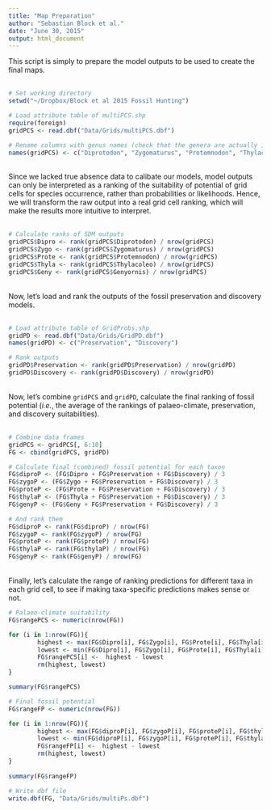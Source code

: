 ```yaml
---
title: "Map Preparation"
author: "Sebastian Block et al."
date: "June 30, 2015"
output: html_document
---
```


This script is simply to prepare the model outputs to be used to create the final maps. <br><br>

```r
# Set working directory
setwd("~/Dropbox/Block et al 2015 Fossil Hunting") 

# Load attribute table of multiPCS.shp
require(foreign)
gridPCS <- read.dbf("Data/Grids/multiPCS.dbf")

# Rename columns with genus names (check that the genera are actually in this order)
names(gridPCS) <- c("Diprotodon", "Zygomaturus", "Protemnodon", "Thylacoleo", "Genyornis")
```

<br>
Since we lacked true absence data to calibate our models, model outputs can only be interpreted as a ranking of the suitability of potential of grid cells for species occurrence, rather than probabilities or likelihoods. Hence, we will transform the raw output into a real grid cell ranking, which will make the results more intuitive to interpret. <br> <br>

```r
# Calculate ranks of SDM outputs
gridPCS$Dipro <- rank(gridPCS$Diprotodon) / nrow(gridPCS)
gridPCS$Zygo <- rank(gridPCS$Zygomaturus) / nrow(gridPCS)
gridPCS$Prote <- rank(gridPCS$Protemnodon) / nrow(gridPCS)
gridPCS$Thyla <- rank(gridPCS$Thylacoleo) / nrow(gridPCS)
gridPCS$Geny <- rank(gridPCS$Genyornis) / nrow(gridPCS)
```

<br>
Now, let's load and rank the outputs of the fossil preservation and discovery models. <br><br>

```r
# Load attribute table of GridProbs.shp
gridPD <- read.dbf("Data/Grids/GridPD.dbf")
names(gridPD) <- c("Preservation", "Discovery")

# Rank outputs
gridPD$Preservation <- rank(gridPD$Preservation) / nrow(gridPD)
gridPD$Discovery <- rank(gridPD$Discovery) / nrow(gridPD)
```

<br>
Now, let's combine `gridPCS` and `gridPD`, calculate the final ranking of fossil potential (*i.e.*, the average of the rankings of palaeo-climate, preservation, and discovery suitabilities). <br><br>

```r
# Combine data frames
gridPCS <- gridPCS[, 6:10]
FG <- cbind(gridPCS, gridPD)

# Calculate final (combined) fossil potential for each taxon
FG$diproP <- (FG$Dipro + FG$Preservation + FG$Discovery) / 3
FG$zygoP <- (FG$Zygo + FG$Preservation + FG$Discovery) / 3
FG$proteP <- (FG$Prote + FG$Preservation + FG$Discovery) / 3
FG$thylaP <- (FG$Thyla + FG$Preservation + FG$Discovery) / 3
FG$genyP <- (FG$Geny + FG$Preservation + FG$Discovery) / 3

# And rank them
FG$diproP <- rank(FG$diproP) / nrow(FG)
FG$zygoP <- rank(FG$zygoP) / nrow(FG)
FG$proteP <- rank(FG$proteP) / nrow(FG)
FG$thylaP <- rank(FG$thylaP) / nrow(FG)
FG$genyP <- rank(FG$genyP) / nrow(FG)
```

<br>
Finally, let's calculate the range of ranking predictions for different taxa in each grid cell, to see if making taxa-specific predictions makes sense or not. 
<br>

```r
# Palaeo-climate suitability
FG$rangePCS <- numeric(nrow(FG))

for (i in 1:nrow(FG)){
        highest <- max(FG$Dipro[i], FG$Zygo[i], FG$Prote[i], FG$Thyla[i], FG$Geny[i])
        lowest <- min(FG$Dipro[i], FG$Zygo[i], FG$Prote[i], FG$Thyla[i], FG$Geny[i])
        FG$rangePCS[i] <-  highest - lowest
        rm(highest, lowest)
}

summary(FG$rangePCS)

# Final fossil potential
FG$rangeFP <- numeric(nrow(FG))

for (i in 1:nrow(FG)){
        highest <- max(FG$diproP[i], FG$zygoP[i], FG$proteP[i], FG$thylaP[i], FG$genyP[i])
        lowest <- min(FG$diproP[i], FG$zygoP[i], FG$proteP[i], FG$thylaP[i], FG$genyP[i])
        FG$rangeFP[i] <-  highest - lowest
        rm(highest, lowest)
}
        
summary(FG$rangeFP)
```



```r
# Write dbf file 
write.dbf(FG, "Data/Grids/multiPs.dbf")
```

